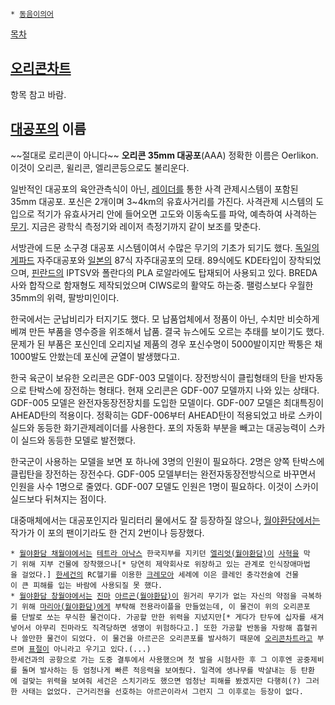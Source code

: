  * [[동음이의어]]

[[목차]]

== [[오리콘차트]] ==

항목 참고 바람.

== [[대공포]]의 이름 ==
~~절대로 로리콘이 아니다~~
'''오리콘 35mm 대공포'''(AAA)
정확한 이름은 Oerlikon. 이것이 오리콘, 윌리콘, 엘리콘등으로도 불리운다.

일반적인 대공포의 육안관측식이 아닌, [[레이더]]를 통한 사격 관제시스템이 포함된 35mm 대공포. 포신은 2개이며 3~4km의 유효사거리를 가진다. 사격관제 시스템의 도입으로 적기가 유효사거리 안에 들어오면 고도와 이동속도를 파악, 예측하여 사격하는 [[무기]]. 지금은 광학식 측정기와 레이저 측정기까지 같이 보조를 맞춘다.

서방관에 드문 소구경 대공포 시스템이여서 수많은 무기의 기초가 되기도 했다. [[독일]]의 [[게파드]] 자주대공포와 [[일본]]의 87식 자주대공포의 모태. 89식에도 KDE타입이 장착되었으며, [[핀란드]]의 IPTSV와 폴란다의 PLA 로알라에도 탑재되어 사용되고 있다. BREDA사와 합작으로 함재형도 제작되었으며 CIWS로의 활약도 하는중. 팰렁스보다 우월한 35mm의 위력, 팔방미인이다. 

한국에서는 군납비리가 터지기도 했다. 모 납품업체에서 정품이 아닌, 수치만 비슷하게 베껴 만든 부품을 영수증을 위조해서 납품. 결국 뉴스에도 오르는 추태를 보이기도 했다.  문제가 된 부품은 포신인데 오리지널 제품의 경우 포신수명이 5000발이지만 짝퉁은 채 1000발도 안쐈는데 포신에 균열이 발생했다고.

한국 육군이 보유한 오리콘은 GDF-003 모델이다. 장전방식이 클립형태의 탄을 반자동으로 탄박스에 장전하는 형태다. 
현재 오리콘은 GDF-007 모델까지 나와 있는 상태다. GDF-005 모델은 완전자동장전장치를 도입한 모델이다. GDF-007 모델은 최대특징이 AHEAD탄의 적용이다. 정확히는 GDF-006부터 AHEAD탄이 적용되었고 바로 스카이 실드와 동등한 화기관제레이더를 사용한다. 포의 자동화 부분을 빼고는 대공능력이 스카이 실드와 동등한 모델로 발전했다.

한국군이 사용하는 모델을 보면 포 하나에 3명의 인원이 필요하다. 2명은 양쪽 탄박스에 클립탄을 장전하는 장전수다.
GDF-005 모델부터는 완전자동장전방식으로 바꾸면서 인원을 사수 1명으로 줄였다. GDF-007 모델도 인원은 1명이 필요하다. 이것이 스카이실드보다 뒤쳐지는 점이다.

대중매체에서는 대공포인지라 밀리터리 물에서도 잘 등장하질 않으나, [[월야환담]]에서는 작가가 이 포의 팬이기라도 한 건지 2번이나 등장했다.
 * [[월야환담 채월야]]에서는 [[테트라 아낙스]] 한국지부를 지키던 [[엘리엇(월야환담)]]이 [[사혁]]을 막기 위해 지부 건물에 장착했으나[* 당연히 제약회사로 위장하고 있는 관계로 인식장애마법을 걸었다.] [[한세건]]의 RC헬기를 이용한 [[크레모아]] 세례에 이은 클레인 충각전술에 건물이 큰 피해를 입는 바람에 사용되질 못 했다.
 * [[월야환담 창월야]]에서는 [[진마]] [[아르곤(월야환담)]]이 원거리 무기가 없는 자신의 약점을 극복하기 위해 [[마리아(월야환담)]]에게 부탁해 전용라이플을 만들었는데, 이 물건이 위의 오리콘포를 단발로 쏘는 무식한 물건이다. 가공할 만한 위력을 지녔지만[* 게다가 탄두에 십자를 새겨넣어서 아무리 진마라도 직격당하면 생명이 위험하다고.] 또한 가공할 반동을 자랑해 흡혈귀나 쓸만한 물건이 되었다. 이 물건을 아르곤은 오리콘포를 발사하기 때문에 [[오리콘차트]]라고 부르며 [[표절]]이 아니라고 우기고 있다.(...)
 한세건과의 공항으로 가는 도중 결투에서 사용했으며 첫 발을 시험사한 후 그 이후엔 공중제비를 돌며 발사하는 등 엄청나게 빠른 적응력을 보여줬다. 일격에 생나무를 박살내는 등 탄환에 걸맞는 위력을 보여줘 세건은 스치기라도 했으면 엄청난 피해를 봤겠지만 다행히(?) 그러한 사태는 없었다. 근거리전을 선호하는 아르곤이라서 그런지 그 이후로는 등장이 없다.
